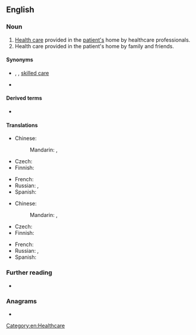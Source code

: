 {{also|homecare}}
==English==

===Noun===
{{en-noun|-}}

# [[health care|Health care]] provided in the [[patient|patient's]] home by healthcare professionals.
# Health care provided in the patient's home by family and friends.

====Synonyms====
* {{sense|by healthcare professionals}} {{l|en|home health care}}, {{l|en|formal care}}, {{qualifier|US}} [[skilled care]]
* {{l|en|domiciliary care}}

====Derived terms====
* {{l|en|home carer}}

====Translations====
{{trans-top|health care provided in the patient's home by healthcare professionals}}
* Chinese:
*: Mandarin: {{t|cmn|家庭護理}}, {{t|cmn|家庭护理|tr=jiātíng hùlǐ}}
* Czech: {{t|cs|domácí péče|f}}
* Finnish: {{t+|fi|kotihoito}}
{{trans-mid}}
* French: {{t-needed|fr}}
* Russian: {{t|ru|медици́нская по́мощь на дому́|f}}, {{t|ru|стациона́р на дому́|m}}
* Spanish: {{t-needed|es}}
{{trans-bottom}}

{{trans-top|health care provided in the patient's home by family and friends}}
* Chinese:
*: Mandarin: {{t|cmn|家庭護理}}, {{t|cmn|家庭护理|tr=jiātíng hùlǐ}}
* Czech: {{t-needed|cs}}
* Finnish: {{t+|fi|kotihoito}}
{{trans-mid}}
* French: {{t-needed|fr}}
* Russian: {{t|ru|дома́шний ухо́д|m}}, {{t|ru|ухо́д на дому́|m}}
* Spanish: {{t-needed|es}}
{{trans-bottom}}

===Further reading===
* {{pedia}}

===Anagrams===
* {{anagrams|en|a=aceehmor|care home}}

[[Category:en:Healthcare]]